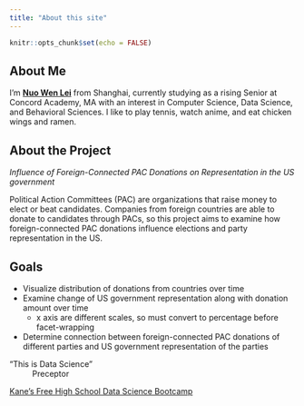 ```yaml
---
title: "About this site"
---
```


```r
knitr::opts_chunk$set(echo = FALSE)
```

## About Me

I'm [**Nuo Wen Lei**](https://github.com/NuoWenLei) from Shanghai, currently studying as a rising Senior at Concord Academy, MA with an interest in Computer Science, Data Science, and Behavioral Sciences. I like to play tennis, watch anime, and eat chicken wings and ramen.

## About the Project

*Influence of Foreign-Connected PAC Donations on Representation in the US government*

Political Action Committees (PAC) are organizations that raise money to elect or beat candidates. Companies from foreign countries are able to donate to candidates through PACs, so this project aims to examine how foreign-connected PAC donations influence elections and party representation in the US.

## Goals

* Visualize distribution of donations from countries over time
* Examine change of US government representation along with donation amount over time
  + x axis are different scales, so must convert to percentage before facet-wrapping
* Determine connection between foreign-connected PAC donations of different parties and US government representation of the parties

"This is Data Science"  
~ Preceptor

[Kane’s Free High School Data Science Bootcamp](https://bootcamp.davidkane.info/)



